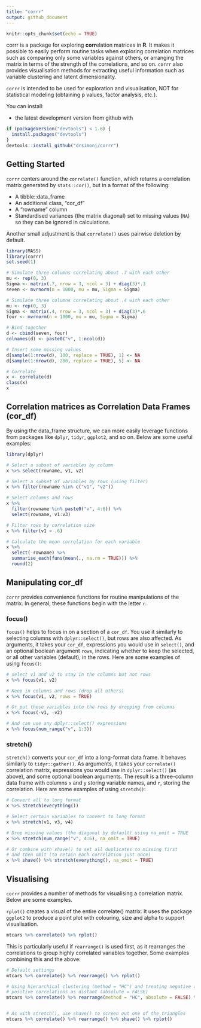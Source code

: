 ```yaml
---
title: "corrr"
output: github_document
---
```


```r
knitr::opts_chunk$set(echo = TRUE)
```

corrr is a package for exploring **corr**elation matrices in **R**. It makes it possible to easily perform routine tasks when exploring correlation matrices such as comparing only some variables against others, or arranging the matrix in terms of the strength of the correlations, and so on. `corrr` also provides visualisation methods for extracting useful information such as variable clustering and latent dimensionality.

`corrr` is intended to be used for exploration and visualisation, NOT for statistical modeling (obtaining p values, factor analysis, etc.).

You can install:

- the latest development version from github with

```r
if (packageVersion("devtools") < 1.6) {
  install.packages("devtools")
}
devtools::install_github("drsimonj/corrr")
```

## Getting Started

`corrr` centers around the `correlate()` function, which returns a correlation matrix generated by `stats::cor()`, but in a  format of the following:

- A tibble::data_frame
- An additional class, "cor_df"
- A "rowname" column
- Standardised variances (the matrix diagonal) set to missing values (`NA`) so they can be ignored in calculations.

Another small adjustment is that `correlate()` uses pairwise deletion by default.

```r
library(MASS)
library(corrr)
set.seed(1)

# Simulate three columns correlating about .7 with each other
mu <- rep(0, 3)
Sigma <- matrix(.7, nrow = 3, ncol = 3) + diag(3)*.3
seven <- mvrnorm(n = 1000, mu = mu, Sigma = Sigma)

# Simulate three columns correlating about .4 with each other
mu <- rep(0, 3)
Sigma <- matrix(.4, nrow = 3, ncol = 3) + diag(3)*.6
four <- mvrnorm(n = 1000, mu = mu, Sigma = Sigma)

# Bind together
d <- cbind(seven, four)
colnames(d) <- paste0("v", 1:ncol(d))

# Insert some missing values
d[sample(1:nrow(d), 100, replace = TRUE), 1] <- NA
d[sample(1:nrow(d), 200, replace = TRUE), 5] <- NA

# Correlate
x <- correlate(d)
class(x)
x
```

## Correlation matrices as Correlation Data Frames (cor_df)

By using the data_frame structure, we can more easily leverage functions from packages like `dplyr`, `tidyr`, `ggplot2`, and so on. Below are some useful examples:

```r
library(dplyr)

# Select a subset of variables by column
x %>% select(rowname, v1, v2)

# Select a subset of variables by rows (using filter)
x %>% filter(rowname %in% c("v1", "v2"))

# Select columns and rows
x %>%
  filter(rowname %in% paste0("v", 4:6)) %>%
  select(rowname, v1:v3)

# Filter rows by correlation size
x %>% filter(v1 > .6)

# Calculate the mean correlation for each variable
x %>%
  select(-rowname) %>%
  summarise_each(funs(mean(., na.rm = TRUE))) %>%
  round(2)

```

## Manipulating cor_df

`corrr` provides convenience functions for routine manipulations of the matrix. In general, these functions begin with the letter `r`.

### focus()

`focus()` helps to focus in on a section of a `cor_df`. You use it similarly to selecting columns with `dplyr::select()`, but rows are also affected. As arguments, it takes your `cor_df`, expressions you would use in `select()`, and an optional boolean argument `rows`, indicating whether to keep the selected, or all other variables (default), in the rows. Here are some examples of using `focus()`:

```r
# select v1 and v2 to stay in the columns but not rows
x %>% focus(v1, v2)

# Keep in columns and rows (drop all others)
x %>% focus(v1, v2, rows = TRUE)

# Or put these variables into the rows by dropping from columns
x %>% focus(-v1, -v2)

# And can use any dplyr::select() expressions
x %>% focus(num_range("v", 1:3))
```

### stretch()

`stretch()` converts your `cor_df` into a long-format data frame. It behaves similarly to `tidyr::gather()`. As arguments, it takes your `correlate()` correlation matrix, expressions you would use in `dplyr::select()` (as above), and some optional boolean arguments. The result is a three-column data frame with columns `x` and `y` storing variable names, and `r`, storing the correlation. Here are some examples of using `stretch()`:

```r
# Convert all to long format
x %>% stretch(everything())

# Select certain variables to convert to long format
x %>% stretch(v1, v3, v4)

# Drop missing values (the diagonal by default) using na_omit = TRUE
x %>% stretch(num_range("v", 4:6), na_omit = TRUE)

# Or combine with shave() to set all duplicates to missing first
# and then omit (to retain each correlation just once)
x %>% shave() %>% stretch(everything(), na_omit = TRUE)

```

## Visualising

`corrr` provides a number of methods for visualising a correlation matrix. Below are some examples.

`rplot()` creates a visual of the entire correlate() matrix. It uses the package `ggplot2` to produce a point plot with colouring, size and alpha to support visualisation.

```r
mtcars %>% correlate() %>% rplot()
```

This is particularly useful if `rearrange()` is used first, as it rearranges the correlations to group highly correlated variables together. Some examples combining this and the above:

```r
# Default settings
mtcars %>% correlate() %>% rearrange() %>% rplot()

# Using hierarchical clustering (method = "HC") and treating negative and
# positive correlations as distant (absolute = FALSE)
mtcars %>% correlate() %>% rearrange(method = "HC", absolute = FALSE) %>% rplot()


# As with stretch(), use shave() to screen out one of the triangles
mtcars %>% correlate() %>% rearrange() %>% shave() %>% rplot()
```

